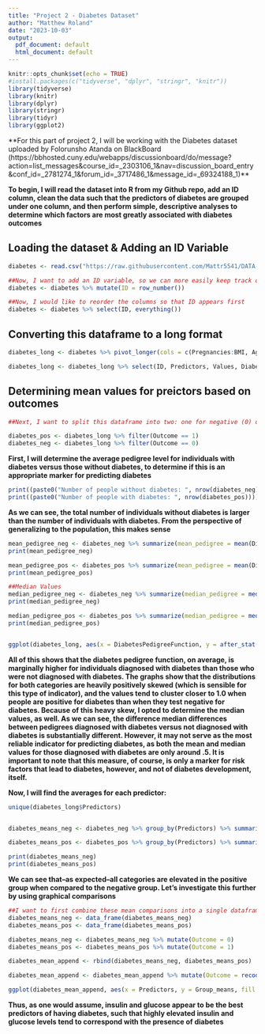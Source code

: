 ```yaml
---
title: "Project 2 - Diabetes Dataset"
author: "Matthew Roland"
date: "2023-10-03"
output:
  pdf_document: default
  html_document: default
---
```


```r
knitr::opts_chunk$set(echo = TRUE)
#install.packages(c("tidyverse", "dplyr", "stringr", "knitr"))
library(tidyverse)
library(knitr)
library(dplyr)
library(stringr)
library(tidyr)
library(ggplot2)
```
**For this part of project 2, I will be working with the Diabetes dataset uploaded by Folorunsho Atanda on BlackBoard (https://bbhosted.cuny.edu/webapps/discussionboard/do/message?action=list_messages&course_id=_2303106_1&nav=discussion_board_entry&conf_id=_2781274_1&forum_id=_3717486_1&message_id=_69324188_1)**

**To begin, I will read the dataset into R from my Github repo, add an ID column, clean the data such that the predictors of diabetes are grouped under one column, and then perform simple, descriptive analyses to determine which factors are most greatly associated with diabetes outcomes**

## Loading the dataset & Adding an ID Variable
```r
diabetes <- read.csv("https://raw.githubusercontent.com/Mattr5541/DATA-607/main/Project%202/diabetes.csv")

##Now, I want to add an ID variable, so we can more easily keep track of observations
diabetes <- diabetes %>% mutate(ID = row_number())

##Now, I would like to reorder the columns so that ID appears first
diabetes <- diabetes %>% select(ID, everything())
```


## Converting this dataframe to a long format
```r
diabetes_long <- diabetes %>% pivot_longer(cols = c(Pregnancies:BMI, Age), names_to = "Predictors", values_to = "Values")

diabetes_long <- diabetes_long %>% select(ID, Predictors, Values, DiabetesPedigreeFunction, Outcome)
```

## Determining mean values for preictors based on outcomes 
```r
##Next, I want to split this dataframe into two: one for negative (0) outcomes and one for positive (1) outcomes. This will make it easier to determine the mean values for each predictor based on the specific outcome

diabetes_pos <- diabetes_long %>% filter(Outcome == 1)
diabetes_neg <- diabetes_long %>% filter(Outcome == 0)
```
**First, I will determine the average pedigree level for individuals with diabetes versus those without diabetes, to determine if this is an appropriate marker for predicting diabetes**
```r
print((paste0("Number of people without diabetes: ", nrow(diabetes_neg))))
print((paste0("Number of people with diabetes: ", nrow(diabetes_pos))))
```
**As we can see, the total number of individuals without diabetes is larger than the number of individuals with diabetes. From the perspective of generalizing to the population, this makes sense**
```r
mean_pedigree_neg <- diabetes_neg %>% summarize(mean_pedigree = mean(DiabetesPedigreeFunction)) 
print(mean_pedigree_neg)

mean_pedigree_pos <- diabetes_pos %>% summarize(mean_pedigree = mean(DiabetesPedigreeFunction)) 
print(mean_pedigree_pos)

##Median Values
median_pedigree_neg <- diabetes_neg %>% summarize(median_pedigree = median(DiabetesPedigreeFunction)) 
print(median_pedigree_neg)

median_pedigree_pos <- diabetes_pos %>% summarize(median_pedigree = median(DiabetesPedigreeFunction)) 
print(median_pedigree_pos)


ggplot(diabetes_long, aes(x = DiabetesPedigreeFunction, y = after_stat(count))) + geom_histogram(binwidth = .05) + facet_wrap(~Outcome)
```

**All of this shows that the diabetes pedigree function, on average, is marginally higher for individuals diagnosed with diabetes than those who were not diagnosed with diabetes. The graphs show that the distributions for both categories are heavily positively skewed (which is sensible for this type of indicator), and the values tend to cluster closer to 1.0 when people are positive for diabetes than when they test negative for diabetes. Because of this heavy skew, I opted to determine the median values, as well. As we can see, the difference median differences between pedigrees diagnosed with diabetes versus not diagnosed with diabetes is substantially different. However, it may not serve as the most reliable indicator for predicting diabetes, as both the mean and median values for those diagnosed with diabetes are only around .5. It is important to note that this measure, of course, is only a marker for risk factors that lead to diabetes, however, and not of diabetes development, itself.**

**Now, I will find the averages for each predictor:**

```r
unique(diabetes_long$Predictors)


diabetes_means_neg <- diabetes_neg %>% group_by(Predictors) %>% summarize(Group_means = mean(Values))

diabetes_means_pos <- diabetes_pos %>% group_by(Predictors) %>% summarize(Group_means = mean(Values))

print(diabetes_means_neg)
print(diabetes_means_pos)
```
**We can see that--as expected--all categories are elevated in the positive group when compared to the negative group. Let's investigate this further by using graphical comparisons**

```r
##I want to first combine these mean comparisons into a single dataframe
diabetes_means_neg <- data_frame(diabetes_means_neg)
diabetes_means_pos <- data_frame(diabetes_means_pos)

diabetes_means_neg <- diabetes_means_neg %>% mutate(Outcome = 0)
diabetes_means_pos <- diabetes_means_pos %>% mutate(Outcome = 1)

diabetes_mean_append <- rbind(diabetes_means_neg, diabetes_means_pos)

diabetes_mean_append <- diabetes_mean_append %>% mutate(Outcome = recode(Outcome, '0' = 'negative', '1' = 'positive'))

ggplot(diabetes_mean_append, aes(x = Predictors, y = Group_means, fill = Outcome)) + geom_bar(stat= "identity", position = "dodge") + labs(title = "Mean Rates of Diabetes Predictors", y = "Means")
```
**Thus, as one would assume, insulin and glucose appear to be the best predictors of having diabetes, such that highly elevated insulin and glucose levels tend to correspond with the presence of diabetes**
